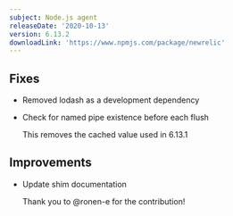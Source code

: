 ```yaml
---
subject: Node.js agent
releaseDate: '2020-10-13'
version: 6.13.2
downloadLink: 'https://www.npmjs.com/package/newrelic'
---
```


## Fixes

* Removed lodash as a development dependency
* Check for named pipe existence before each flush

  This removes the cached value used in 6.13.1

## Improvements

* Update shim documentation

  Thank you to @ronen-e for the contribution!
